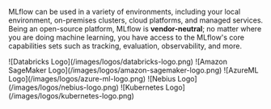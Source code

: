 
MLflow can be used in a variety of environments, including your local environment, on-premises clusters, cloud platforms, and managed services. Being an open-source platform, MLflow is **vendor-neutral**; no matter where you are doing machine learning, you have access to the MLflow's core capabilities sets such as tracking, evaluation, observability, and more.

<CardGroup>
  <PageCard
    headerText="Hosting MLflow Locally"
    link="/ml/tracking/quickstart/"
    text={[
      "Run MLflow server locally or use direct access mode (no server required) to run MLflow in your local environment. Click the card to learn more.",
    ]}
  />
  <LogoCard
    link="https://www.databricks.com/product/managed-mlflow"
    description="Databricks Managed MLflow is a FREE, fully managed solution, seamlessly integrated with Databricks ML/AI ecosystem, such as Unity Catalog, Model Serving, and more."
  >
    <span>![Databricks Logo](/images/logos/databricks-logo.png)</span>
  </LogoCard>
  <LogoCard
    link="https://aws.amazon.com/sagemaker-ai/experiments/"
    description="MLflow on Amazon SageMaker is a fully managed service for MLflow on AWS infrastructure,integrated with SageMaker's core capabilities such as Studio, Model Registry, and Inference."
  >
    <span>
      ![Amazon SageMaker Logo](/images/logos/amazon-sagemaker-logo.png)
    </span>
  </LogoCard>
  <LogoCard
    link="https://learn.microsoft.com/en-us/azure/machine-learning/concept-mlflow?view=azureml-api-2"
    description="Azure Machine Learning workspaces are MLflow-compatible, allows you to use an Azure Machine Learning workspace the same way you use an MLflow server."
  >
    <span>![AzureML Logo](/images/logos/azure-ml-logo.png)</span>
  </LogoCard>
  <LogoCard
    link="https://nebius.com/services/managed-mlflow"
    description="Nebius, a cutting-edge cloud platform for GenAI explorers, offers a fully managed service for MLflow, streamlining LLM fine-tuning with MLflow's robust experiment tracking capabilities."
  >
    <span>![Nebius Logo](/images/logos/nebius-logo.png)</span>
  </LogoCard>
  <LogoCard
    link="/ml/tracking"
    description="You can use MLflow on your on-premise or cloud-managed Kubernetes cluster. Click this card to learn how to host MLflow on your own infrastructure."
  >
    <span>![Kubernetes Logo](/images/logos/kubernetes-logo.png)</span>
  </LogoCard>
</CardGroup>
